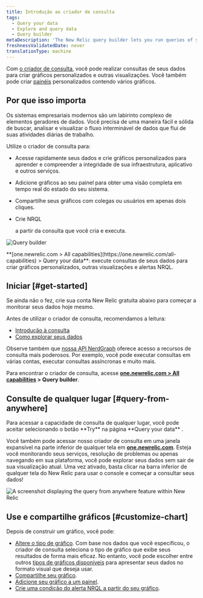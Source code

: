 ```yaml
---
title: Introdução ao criador de consulta
tags:
  - Query your data
  - Explore and query data
  - Query builder
metaDescription: 'The New Relic query builder lets you run queries of your data, build charts and other visualizations, and share charts.'
freshnessValidatedDate: never
translationType: machine
---
```




Com [o criador de consulta](https://one.newrelic.com/data-exploration/query-builder), você pode realizar consultas de seus dados para criar gráficos personalizados e outras visualizações. Você também pode criar [painéis](/docs/dashboards/manage-your-dashboard/manage-your-dashboard#dash-create-chart) personalizados contendo vários gráficos.

## Por que isso importa

Os sistemas empresariais modernos são um labirinto complexo de elementos geradores de dados. Você precisa de uma maneira fácil e sólida de buscar, analisar e visualizar o fluxo interminável de dados que flui de suas atividades diárias de trabalho.

Utilize o criador de consulta para:

* Acesse rapidamente seus dados e crie gráficos personalizados para aprender e compreender a integridade de sua infraestrutura, aplicativo e outros serviços.

* Adicione gráficos ao seu painel para obter uma visão completa em tempo real do estado do seu sistema.

* Compartilhe seus gráficos com colegas ou usuários em apenas dois cliques.

* Crie NRQL

  <InlinePopover type="alerts"/>

  a partir da consulta que você cria e executa.

<img
  title="Query builder"
  alt="Query builder"
  src={queriesNrqlQueryBuilder}
/>

<figcaption>
  <DNT>**[one.newrelic.com > All capabilities](https://one.newrelic.com/all-capabilities) > Query your data**</DNT>: execute consultas de seus dados para criar gráficos personalizados, outras visualizações e alertas NRQL.
</figcaption>

## Iniciar [#get-started]

Se ainda não o fez, crie sua conta New Relic gratuita abaixo para começar a monitorar seus dados hoje mesmo.

Antes de utilizar o criador de consulta, recomendamos a leitura:

* [Introdução à consulta](/docs/telemetry-data-platform/ingest-manage-data/understand-data/introduction-querying-new-relic-data)
* [Como explorar seus dados](/docs/query-your-data/explore-query-data/explore-data/introduction-data-explorer)

Observe também que [nossa API NerdGraph](/docs/apis/nerdgraph/examples/nerdgraph-nrql-tutorial) oferece acesso a recursos de consulta mais poderosos. Por exemplo, você pode executar consultas em várias contas, executar consultas assíncronas e muito mais.

Para encontrar o criador de consulta, acesse <DNT>**[one.newrelic.com > All capabilities](https://one.newrelic.com/all-capabilities) > Query builder**</DNT>.

## Consulte de qualquer lugar [#query-from-anywhere]

<Callout variant="tip">
  Para acessar a capacidade de consulta de qualquer lugar, você pode aceitar selecionando o botão <DNT>**Try**</DNT> na página <DNT>**Query your data**</DNT> .
</Callout>

Você também pode acessar nosso criador de consulta em uma janela expansível na parte inferior de qualquer tela em <DNT>**[one.newrelic.com](https://one.newrelic.com/all-capabilities)**</DNT>. Esteja você monitorando seus serviços, resolução de problemas ou apenas navegando em sua plataforma, você pode explorar seus dados sem sair de sua visualização atual. Uma vez ativado, basta clicar na barra inferior de qualquer tela do New Relic para usar o console e começar a consultar seus dados!

<img
  title="Query from anywhere"
  alt="A screenshot displaying the query from anywhere feature within New Relic"
  src={queriesNrqlNrqlConsole}
/>

## Use e compartilhe gráficos [#customize-chart]

Depois de construir um gráfico, você pode:

* [Altere o tipo de gráfico](/docs/chart-builder/use-chart-builder/use-charts/use-your-charts#change-appearance). Com base nos dados que você especificou, o criador de consulta seleciona o tipo de gráfico que exibe seus resultados de forma mais eficaz. No entanto, você pode escolher entre outros [tipos de gráficos disponíveis](/docs/insights/use-insights-ui/manage-dashboards/insights-chart-types) para apresentar seus dados no formato visual que deseja usar.
* [Compartilhe seu gráfico](/docs/chart-builder/use-chart-builder/use-charts/use-your-charts#share-charts).
* [Adicione seu gráfico a um painel](/docs/chart-builder/use-chart-builder/use-charts/use-your-charts#add-to-dashboard).
* [Crie uma condição do alerta NRQL a partir do seu gráfico](/docs/alerts-applied-intelligence/new-relic-alerts/alert-conditions/create-nrql-alert-conditions/#create-chart).